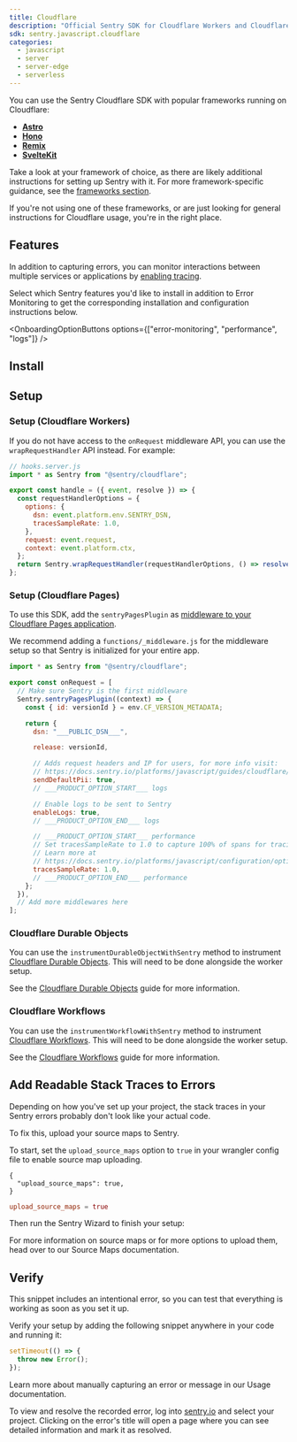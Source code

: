 ```yaml
---
title: Cloudflare
description: "Official Sentry SDK for Cloudflare Workers and Cloudflare Pages."
sdk: sentry.javascript.cloudflare
categories:
  - javascript
  - server
  - server-edge
  - serverless
---
```


You can use the Sentry Cloudflare SDK with popular frameworks running on Cloudflare:

- **[Astro](frameworks/astro/)**
- **[Hono](frameworks/hono/)**
- **[Remix](frameworks/remix/)**
- **[SvelteKit](frameworks/sveltekit/)**

Take a look at your framework of choice, as there are likely additional instructions for setting up Sentry with it. For more framework-specific guidance, see the [frameworks section](frameworks/).

If you're not using one of these frameworks, or are just looking for general instructions for Cloudflare usage, you're in the right place.

## Features

In addition to capturing errors, you can monitor interactions between multiple services or applications by [enabling tracing](/concepts/key-terms/tracing/).

Select which Sentry features you'd like to install in addition to Error Monitoring to get the corresponding installation and configuration instructions below.

<OnboardingOptionButtons
  options={["error-monitoring", "performance", "logs"]}
/>

## Install

<PlatformContent includePath="getting-started-install" />

## Setup

<PlatformContent includePath="getting-started-config" />

### Setup (Cloudflare Workers)

<PlatformContent
  includePath="getting-started-config"
  platform="javascript.cloudflare.workers"
/>

If you do not have access to the `onRequest` middleware API, you can use the `wrapRequestHandler` API instead. For example:

```javascript
// hooks.server.js
import * as Sentry from "@sentry/cloudflare";

export const handle = ({ event, resolve }) => {
  const requestHandlerOptions = {
    options: {
      dsn: event.platform.env.SENTRY_DSN,
      tracesSampleRate: 1.0,
    },
    request: event.request,
    context: event.platform.ctx,
  };
  return Sentry.wrapRequestHandler(requestHandlerOptions, () => resolve(event));
};
```

### Setup (Cloudflare Pages)

To use this SDK, add the `sentryPagesPlugin` as [middleware to your Cloudflare Pages application](https://developers.cloudflare.com/pages/functions/middleware/).

We recommend adding a `functions/_middleware.js` for the middleware setup so that Sentry is initialized for your entire
app.

```javascript {filename:functions/_middleware.js}
import * as Sentry from "@sentry/cloudflare";

export const onRequest = [
  // Make sure Sentry is the first middleware
  Sentry.sentryPagesPlugin((context) => {
    const { id: versionId } = env.CF_VERSION_METADATA;

    return {
      dsn: "___PUBLIC_DSN___",

      release: versionId,

      // Adds request headers and IP for users, for more info visit:
      // https://docs.sentry.io/platforms/javascript/guides/cloudflare/configuration/options/#sendDefaultPii
      sendDefaultPii: true,
      // ___PRODUCT_OPTION_START___ logs

      // Enable logs to be sent to Sentry
      enableLogs: true,
      // ___PRODUCT_OPTION_END___ logs

      // ___PRODUCT_OPTION_START___ performance
      // Set tracesSampleRate to 1.0 to capture 100% of spans for tracing.
      // Learn more at
      // https://docs.sentry.io/platforms/javascript/configuration/options/#traces-sample-rate
      tracesSampleRate: 1.0,
      // ___PRODUCT_OPTION_END___ performance
    };
  }),
  // Add more middlewares here
];
```

### Cloudflare Durable Objects

You can use the `instrumentDurableObjectWithSentry` method to instrument [Cloudflare Durable Objects](https://developers.cloudflare.com/durable-objects/). This will need to be done alongside the worker setup.

See the [Cloudflare Durable Objects](features/durableobject/) guide for more information.

### Cloudflare Workflows

You can use the `instrumentWorkflowWithSentry` method to instrument [Cloudflare Workflows](https://developers.cloudflare.com/workflows/). This will need to be done alongside the worker setup.

See the [Cloudflare Workflows](features/workflows/) guide for more information.

## Add Readable Stack Traces to Errors

Depending on how you've set up your project, the stack traces in your Sentry errors probably don't look like your actual code.

To fix this, upload your source maps to Sentry.

To start, set the `upload_source_maps` option to `true` in your wrangler config file to enable source map uploading.

```jsonc {tabTitle:JSON} {filename:wrangler.jsonc}
{
  "upload_source_maps": true,
}
```

```toml {tabTitle:Toml} {filename:wrangler.toml}
upload_source_maps = true
```

Then run the Sentry Wizard to finish your setup:

<Include name="sourcemaps-wizard-instructions.mdx" />

For more information on source maps or for more options to upload them, head over to our <PlatformLink to="/sourcemaps/">Source Maps</PlatformLink> documentation.

## Verify

This snippet includes an intentional error, so you can test that everything is working as soon as you set it up.

Verify your setup by adding the following snippet anywhere in your code and running it:

```javascript
setTimeout(() => {
  throw new Error();
});
```

<Alert>

Learn more about manually capturing an error or message in our <PlatformLink to="/usage/">Usage documentation</PlatformLink>.

</Alert>

To view and resolve the recorded error, log into [sentry.io](https://sentry.io) and select your project. Clicking on the error's title will open a page where you can see detailed information and mark it as resolved.
